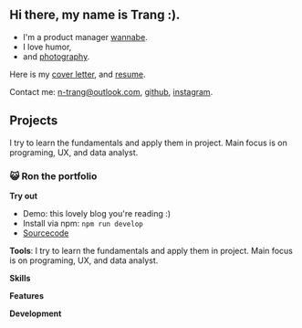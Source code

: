 
<Seo title="hello world 👋 | nguyen trang"></Seo>

<Layout>

## Hi there, my name is Trang :).

- I'm a product manager [wannabe]().
- I love humor,
- and [photography]().

Here is my [cover letter](), and [resume]().

Contact me: [n-trang@outlook.com](mailto:n-trang@outlook.com), [github](https://github.com/n-trang?tab=repositories), [instagram](https://instagram.com/nguyentrangstudio).

## Projects

I try to learn the fundamentals and apply them in project. Main focus is on programing, UX, and data analyst.

### 😺 Ron the portfolio

**Try out**

- Demo: this lovely blog you're reading :)
- Install via npm: `npm run develop`
- [Sourcecode]()

**Tools**: I try to learn the fundamentals and apply them in project. Main focus is on programing, UX, and data analyst.

**Skills**

**Features**

**Development**

</Layout>
